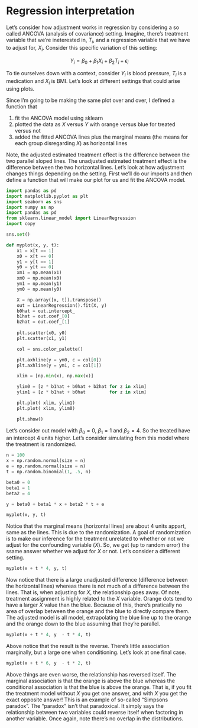 # Regression interpretation

Let's consider how adjustment works in regression by considering a so
called ANCOVA (analysis of covariance) setting. Imagine, there's
treatment variable that we're ineterested in, $T_i$, and a regression
variable that we have to adjust for, $X_i$. Consider this specific
variation of this setting:

$$
Y_i = \beta_0 + \beta_1 X_i + \beta_2 T_i + \epsilon_i
$$

To tie ourselves down with a context, consider $Y_i$ is blood
pressure, $T_i$ is a medication and $X_i$ is BMI. Let's look at
different settings that could arise using plots.

Since I'm going to be making the same plot over and over, I defined a function that

1. fit the ANCOVA model using sklearn
2. plotted the data as $X$ versus $Y$ with orange versus blue for treated versus not
3. added the fitted ANCOVA lines plus the marginal means (the means for each group disregarding $X$) as horizontal lines

Note, the adjusted estimated treatment effect is the difference
between the two parallel sloped lines. The unadjusted estimated
treatment effect is the difference between the two horizontal
lines. Let's look at how adjustment changes things depending on the
setting. First we'll do our imports and then define a function that
will make our plot for us and fit the ANCOVA model.

```python
import pandas as pd
import matplotlib.pyplot as plt
import seaborn as sns
import numpy as np
import pandas as pd
from sklearn.linear_model import LinearRegression
import copy

sns.set()
```

```python
def myplot(x, y, t):
    x1 = x[t == 1]
    x0 = x[t == 0]
    y1 = y[t == 1]
    y0 = y[t == 0]
    xm1 = np.mean(x1)
    xm0 = np.mean(x0)
    ym1 = np.mean(y1)
    ym0 = np.mean(y0)

    X = np.array([x, t]).transpose()
    out = LinearRegression().fit(X, y)
    b0hat = out.intercept_
    b1hat = out.coef_[0]
    b2hat = out.coef_[1]
    
    plt.scatter(x0, y0)
    plt.scatter(x1, y1)

    col = sns.color_palette()

    plt.axhline(y = ym0, c = col[0])
    plt.axhline(y = ym1, c = col[1])

    xlim = [np.min(x), np.max(x)]

    ylim0 = [z * b1hat + b0hat + b2hat for z in xlim]
    ylim1 = [z * b1hat + b0hat         for z in xlim]

    plt.plot( xlim, ylim1)
    plt.plot( xlim, ylim0) 

    plt.show()
```

Let's consider out model with $\beta_0 = 0$, $\beta_1 = 1$ and
$\beta_2 = 4$. So the treated have an intercept 4 units higher. Let's
consider simulating from this model where the treatment is randomized.

```python
n = 100
x = np.random.normal(size = n)
e = np.random.normal(size = n)
t = np.random.binomial(1, .5, n)

beta0 = 0
beta1 = 1
beta2 = 4

y = beta0 + beta1 * x + beta2 * t + e

myplot(x, y, t)
```

Notice that the marginal means (horizontal lines) are about 4 units
appart, same as the lines. This is due to the randomization. A goal of
randomization is to make our inference for the treatment unrelated to
whether or not we adjust for the confounding variable ($X$). So, we
get (up to random error) the ssame answer whether we adjust for $X$ or
not. Let's consider a different setting.

```python
myplot(x + t * 4, y, t)
```

Now notice that there is a large unadjusted difference (difference
between the horizontal lines) whereas there is not much of a
difference between the lines. That is, when adjusting for $X$, the
relationship goes away. Of note, treatment assignment is highly
related to the $X$ variable. Orange dots tend to have a larger $X$
value than the blue. Because of this, there's pratically no area of
overlap between the orange and the blue to directly compare them. The
adjusted model is all model, extrapolating the blue line up to the
orange and the orange down to the blue assuming that they're parallel.

```python
myplot(x + t * 4, y  - t * 4, t)
```

Above notice that the result is the reverse. There's little
association marginally, but a large one when conditioning. Let's look
at one final case.

```python
myplot(x + t * 6, y  - t * 2, t)
```

Above things are even worse, the relationship has reversed itself. The
marginal association is that the orange is above the blue whereas the
conditional association is that the blue is above the orange. That is,
if you fit the treatment model without $X$ you get one answer, and
with $X$ you get the exact opposite answer! This is an example of
so-called "Simpsons paradox". The "paradox" isn't that paradoxical. It
simply says the relationship between two variables could reverse
itself when factoring in another variable. Once again, note there's no
overlap in the distributions.

